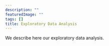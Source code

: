 ```yaml
---
description: ""
featuredImage: ""
tags: []
title: Exploratory Data Analysis
---
```


We describe here our exploratory data analysis.